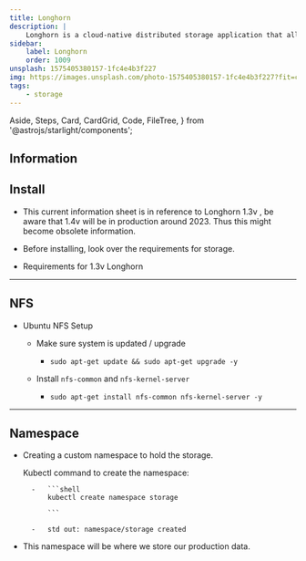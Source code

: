 ```yaml
---
title: Longhorn
description: |
    Longhorn is a cloud-native distributed storage application that allows easy and persistent storage across the eco-system.
sidebar:
    label: Longhorn
    order: 1009
unsplash: 1575405380157-1fc4e4b3f227
img: https://images.unsplash.com/photo-1575405380157-1fc4e4b3f227?fit=crop&w=1400&h=700&q=75
tags:
    - storage
---
```


  Aside,
  Steps,
  Card,
  CardGrid,
  Code,
  FileTree,
} from '@astrojs/starlight/components';


## Information

<Adsense />

## Install

-   This current information sheet is in reference to Longhorn 1.3v , be aware that 1.4v will be in production around 2023. Thus this might become obsolete information.
-   Before installing, look over the requirements for storage.

-   Requirements for 1.3v Longhorn


---

## NFS

-   Ubuntu NFS Setup

    -   Make sure system is updated / upgrade

        -   ```shell
            sudo apt-get update && sudo apt-get upgrade -y
            ```

    -   Install `nfs-common` and `nfs-kernel-server`

        -   ```shell
            sudo apt-get install nfs-common nfs-kernel-server -y
            ```
---

## Namespace

- Creating a custom namespace to hold the storage.

    Kubectl command to create the namespace:

        -   ```shell
            kubectl create namespace storage

            ```

        -   std out: namespace/storage created

-   This namespace will be where we store our production data.